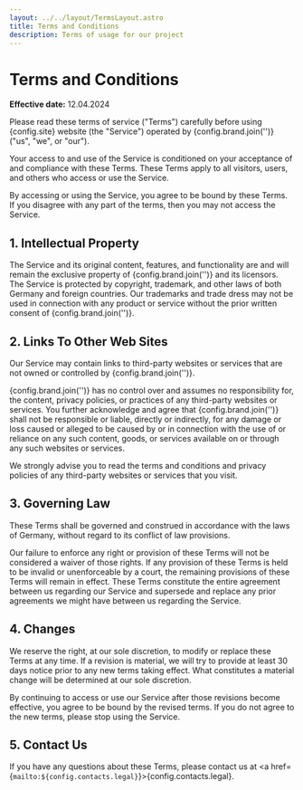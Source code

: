 ```yaml
---
layout: ../../layout/TermsLayout.astro
title: Terms and Conditions
description: Terms of usage for our project
---
```


# Terms and Conditions

**Effective date:** 12.04.2024

Please read these terms of service ("Terms") carefully before using {config.site} website (the "Service") operated by {config.brand.join('')} ("us", "we", or "our").

Your access to and use of the Service is conditioned on your acceptance of and compliance with these Terms. These Terms apply to all visitors, users, and others who access or use the Service.

By accessing or using the Service, you agree to be bound by these Terms. If you disagree with any part of the terms, then you may not access the Service.

## 1. Intellectual Property

The Service and its original content, features, and functionality are and will remain the exclusive property of {config.brand.join('')} and its licensors. The Service is protected by copyright, trademark, and other laws of both Germany and foreign countries. Our trademarks and trade dress may not be used in connection with any product or service without the prior written consent of {config.brand.join('')}.

## 2. Links To Other Web Sites

Our Service may contain links to third-party websites or services that are not owned or controlled by {config.brand.join('')}.

{config.brand.join('')} has no control over and assumes no responsibility for, the content, privacy policies, or practices of any third-party websites or services. You further acknowledge and agree that {config.brand.join('')} shall not be responsible or liable, directly or indirectly, for any damage or loss caused or alleged to be caused by or in connection with the use of or reliance on any such content, goods, or services available on or through any such websites or services.

We strongly advise you to read the terms and conditions and privacy policies of any third-party websites or services that you visit.

## 3. Governing Law

These Terms shall be governed and construed in accordance with the laws of Germany, without regard to its conflict of law provisions.

Our failure to enforce any right or provision of these Terms will not be considered a waiver of those rights. If any provision of these Terms is held to be invalid or unenforceable by a court, the remaining provisions of these Terms will remain in effect. These Terms constitute the entire agreement between us regarding our Service and supersede and replace any prior agreements we might have between us regarding the Service.

## 4. Changes

We reserve the right, at our sole discretion, to modify or replace these Terms at any time. If a revision is material, we will try to provide at least 30 days notice prior to any new terms taking effect. What constitutes a material change will be determined at our sole discretion.

By continuing to access or use our Service after those revisions become effective, you agree to be bound by the revised terms. If you do not agree to the new terms, please stop using the Service.

## 5. Contact Us

If you have any questions about these Terms, please contact us at <a href={`mailto:${config.contacts.legal}`}>{config.contacts.legal}</a>.


